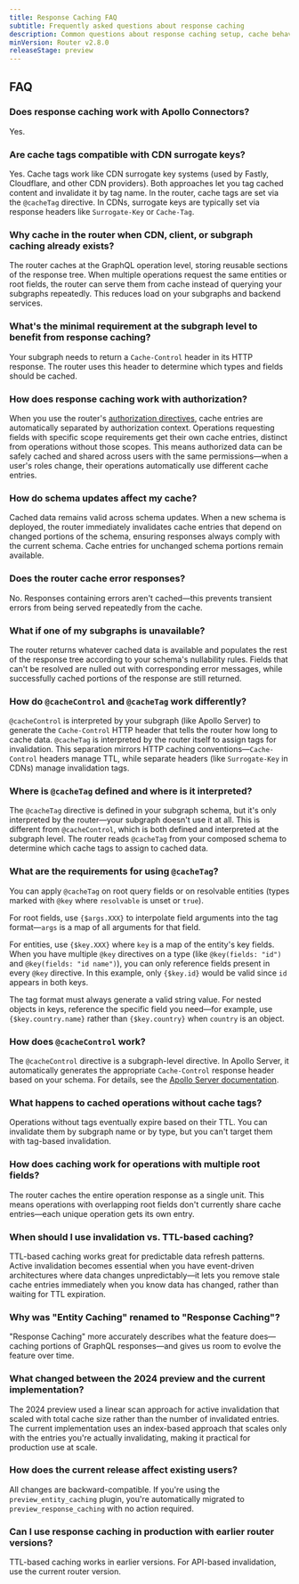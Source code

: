 ```yaml
---
title: Response Caching FAQ
subtitle: Frequently asked questions about response caching
description: Common questions about response caching setup, cache behavior, authorization, schema updates, and migration from entity caching.
minVersion: Router v2.8.0
releaseStage: preview
---
```


## FAQ

### Does response caching work with Apollo Connectors?

Yes.

### Are cache tags compatible with CDN surrogate keys?

Yes. Cache tags work like CDN surrogate key systems (used by Fastly, Cloudflare, and other CDN providers). Both approaches let you tag cached content and invalidate it by tag name. In the router, cache tags are set via the `@cacheTag` directive. In CDNs, surrogate keys are typically set via response headers like `Surrogate-Key` or `Cache-Tag`.

### Why cache in the router when CDN, client, or subgraph caching already exists?

The router caches at the GraphQL operation level, storing reusable sections of the response tree. When multiple operations request the same entities or root fields, the router can serve them from cache instead of querying your subgraphs repeatedly. This reduces load on your subgraphs and backend services.

### What's the minimal requirement at the subgraph level to benefit from response caching?

Your subgraph needs to return a `Cache-Control` header in its HTTP response. The router uses this header to determine which types and fields should be cached.

### How does response caching work with authorization?

When you use the router's [authorization directives](/router/configuration/authorization), cache entries are automatically separated by authorization context. Operations requesting fields with specific scope requirements get their own cache entries, distinct from operations without those scopes. This means authorized data can be safely cached and shared across users with the same permissions—when a user's roles change, their operations automatically use different cache entries.

### How do schema updates affect my cache?

Cached data remains valid across schema updates. When a new schema is deployed, the router immediately invalidates cache entries that depend on changed portions of the schema, ensuring responses always comply with the current schema. Cache entries for unchanged schema portions remain available.

### Does the router cache error responses?

No. Responses containing errors aren't cached—this prevents transient errors from being served repeatedly from the cache.

### What if one of my subgraphs is unavailable?

The router returns whatever cached data is available and populates the rest of the response tree according to your schema's nullability rules. Fields that can't be resolved are nulled out with corresponding error messages, while successfully cached portions of the response are still returned.

### How do `@cacheControl` and `@cacheTag` work differently?

`@cacheControl` is interpreted by your subgraph (like Apollo Server) to generate the `Cache-Control` HTTP header that tells the router how long to cache data. `@cacheTag` is interpreted by the router itself to assign tags for invalidation. This separation mirrors HTTP caching conventions—`Cache-Control` headers manage TTL, while separate headers (like `Surrogate-Key` in CDNs) manage invalidation tags.

### Where is `@cacheTag` defined and where is it interpreted?

The `@cacheTag` directive is defined in your subgraph schema, but it's only interpreted by the router—your subgraph doesn't use it at all. This is different from `@cacheControl`, which is both defined and interpreted at the subgraph level. The router reads `@cacheTag` from your composed schema to determine which cache tags to assign to cached data.

### What are the requirements for using `@cacheTag`?

You can apply `@cacheTag` on root query fields or on resolvable entities (types marked with `@key` where `resolvable` is unset or `true`). 

For root fields, use `{$args.XXX}` to interpolate field arguments into the tag format—`args` is a map of all arguments for that field.

For entities, use `{$key.XXX}` where `key` is a map of the entity's key fields. When you have multiple `@key` directives on a type (like `@key(fields: "id")` and `@key(fields: "id name")`), you can only reference fields present in every `@key` directive. In this example, only `{$key.id}` would be valid since `id` appears in both keys.

The tag format must always generate a valid string value. For nested objects in keys, reference the specific field you need—for example, use `{$key.country.name}` rather than `{$key.country}` when `country` is an object.

### How does `@cacheControl` work?

The `@cacheControl` directive is a subgraph-level directive. In Apollo Server, it automatically generates the appropriate `Cache-Control` response header based on your schema. For details, see the [Apollo Server documentation](https://www.apollographql.com/docs/apollo-server/api/plugin/cache-control).

### What happens to cached operations without cache tags?

Operations without tags eventually expire based on their TTL. You can invalidate them by subgraph name or by type, but you can't target them with tag-based invalidation.

### How does caching work for operations with multiple root fields?

The router caches the entire operation response as a single unit. This means operations with overlapping root fields don't currently share cache entries—each unique operation gets its own entry.

### When should I use invalidation vs. TTL-based caching?

TTL-based caching works great for predictable data refresh patterns. Active invalidation becomes essential when you have event-driven architectures where data changes unpredictably—it lets you remove stale cache entries immediately when you know data has changed, rather than waiting for TTL expiration.

### Why was "Entity Caching" renamed to "Response Caching"?

"Response Caching" more accurately describes what the feature does—caching portions of GraphQL responses—and gives us room to evolve the feature over time.

### What changed between the 2024 preview and the current implementation?

The 2024 preview used a linear scan approach for active invalidation that scaled with total cache size rather than the number of invalidated entries. The current implementation uses an index-based approach that scales only with the entries you're actually invalidating, making it practical for production use at scale.

### How does the current release affect existing users?

All changes are backward-compatible. If you're using the `preview_entity_caching` plugin, you're automatically migrated to `preview_response_caching` with no action required.

### Can I use response caching in production with earlier router versions?

TTL-based caching works in earlier versions. For API-based invalidation, use the current router version.
